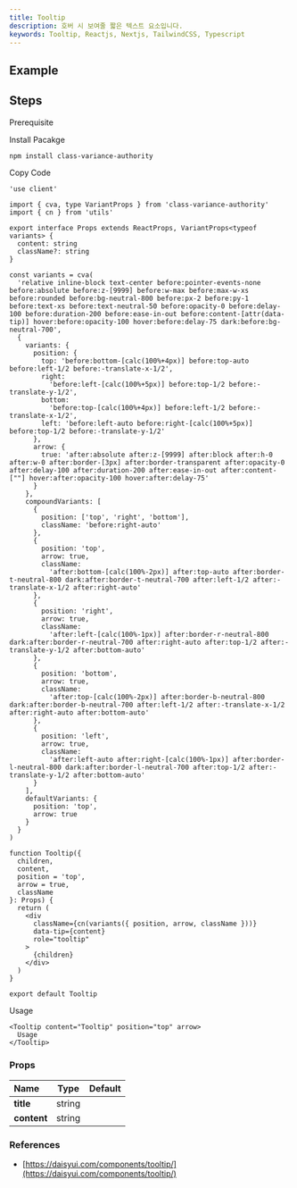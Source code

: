 ```yaml
---
title: Tooltip
description: 호버 시 보여줄 짧은 텍스트 요소입니다.
keywords: Tooltip, Reactjs, Nextjs, TailwindCSS, Typescript
---
```


## Example

<Storybook url="https://workshop.dongwook.kim/?path=/docs/components-tooltip-v1--docs" />

## Steps

<Steps>

<Step>Prerequisite</Step>

<Blocks>
  <LinkBlock icon="utils" name="cn" slug="/utils/cn" />
</Blocks>

<Step>Install Pacakge</Step>

```bash
npm install class-variance-authority
```

<Step>Copy Code</Step>

```tsx title="components/Tooltip/index.tsx"
'use client'

import { cva, type VariantProps } from 'class-variance-authority'
import { cn } from 'utils'

export interface Props extends ReactProps, VariantProps<typeof variants> {
  content: string
  className?: string
}

const variants = cva(
  'relative inline-block text-center before:pointer-events-none before:absolute before:z-[9999] before:w-max before:max-w-xs before:rounded before:bg-neutral-800 before:px-2 before:py-1 before:text-xs before:text-neutral-50 before:opacity-0 before:delay-100 before:duration-200 before:ease-in-out before:content-[attr(data-tip)] hover:before:opacity-100 hover:before:delay-75 dark:before:bg-neutral-700',
  {
    variants: {
      position: {
        top: 'before:bottom-[calc(100%+4px)] before:top-auto before:left-1/2 before:-translate-x-1/2',
        right:
          'before:left-[calc(100%+5px)] before:top-1/2 before:-translate-y-1/2',
        bottom:
          'before:top-[calc(100%+4px)] before:left-1/2 before:-translate-x-1/2',
        left: 'before:left-auto before:right-[calc(100%+5px)] before:top-1/2 before:-translate-y-1/2'
      },
      arrow: {
        true: 'after:absolute after:z-[9999] after:block after:h-0 after:w-0 after:border-[3px] after:border-transparent after:opacity-0 after:delay-100 after:duration-200 after:ease-in-out after:content-[""] hover:after:opacity-100 hover:after:delay-75'
      }
    },
    compoundVariants: [
      {
        position: ['top', 'right', 'bottom'],
        className: 'before:right-auto'
      },
      {
        position: 'top',
        arrow: true,
        className:
          'after:bottom-[calc(100%-2px)] after:top-auto after:border-t-neutral-800 dark:after:border-t-neutral-700 after:left-1/2 after:-translate-x-1/2 after:right-auto'
      },
      {
        position: 'right',
        arrow: true,
        className:
          'after:left-[calc(100%-1px)] after:border-r-neutral-800 dark:after:border-r-neutral-700 after:right-auto after:top-1/2 after:-translate-y-1/2 after:bottom-auto'
      },
      {
        position: 'bottom',
        arrow: true,
        className:
          'after:top-[calc(100%-2px)] after:border-b-neutral-800 dark:after:border-b-neutral-700 after:left-1/2 after:-translate-x-1/2 after:right-auto after:bottom-auto'
      },
      {
        position: 'left',
        arrow: true,
        className:
          'after:left-auto after:right-[calc(100%-1px)] after:border-l-neutral-800 dark:after:border-l-neutral-700 after:top-1/2 after:-translate-y-1/2 after:bottom-auto'
      }
    ],
    defaultVariants: {
      position: 'top',
      arrow: true
    }
  }
)

function Tooltip({
  children,
  content,
  position = 'top',
  arrow = true,
  className
}: Props) {
  return (
    <div
      className={cn(variants({ position, arrow, className }))}
      data-tip={content}
      role="tooltip"
    >
      {children}
    </div>
  )
}

export default Tooltip
```

<Step>Usage</Step>

```tsx
<Tooltip content="Tooltip" position="top" arrow>
  Usage
</Tooltip>
```

</Steps>

### Props

| Name                    |  Type  | Default |
| :---------------------- | :----: | :-----: |
| **title**<Required />   | string |         |
| **content**<Required /> | string |         |

### References

- [https://daisyui.com/components/tooltip/](https://daisyui.com/components/tooltip/)

